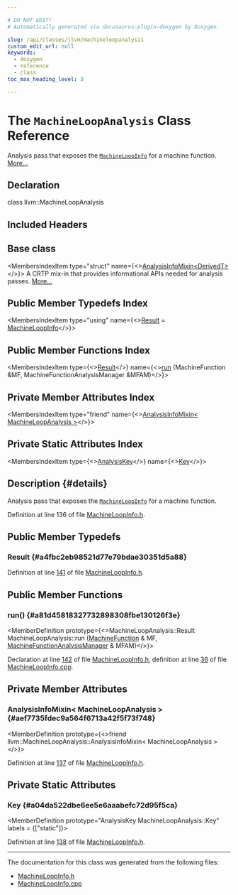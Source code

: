 ```yaml
---

# DO NOT EDIT!
# Automatically generated via docusaurus-plugin-doxygen by Doxygen.

slug: /api/classes/llvm/machineloopanalysis
custom_edit_url: null
keywords:
  - doxygen
  - reference
  - class
toc_max_heading_level: 3

---
```





# The `MachineLoopAnalysis` Class Reference

<DoxygenPage pluginConfig={pluginConfig}>

Analysis pass that exposes the <code><a href="/docs/api/classes/llvm/machineloopinfo">MachineLoopInfo</a></code> for a machine function. <a href="#details">More...</a>

## Declaration

<CodeBlock>class llvm::MachineLoopAnalysis</CodeBlock>

## Included Headers

<IncludesList>
<IncludesListItem
  filePath="llvm/CodeGen/MachineLoopInfo.h"
  permalink="/docs/api/files/include/include/llvm/include/llvm/codegen/machineloopinfo-h"
  isLocal="true" />
</IncludesList>

## Base class

<MembersIndex>

<MembersIndexItem
  type="struct"
  name={<><a href="/docs/api/structs/llvm/analysisinfomixin">AnalysisInfoMixin&lt;DerivedT&gt;</a></>}>
A CRTP mix-in that provides informational APIs needed for analysis passes. <a href="/docs/api/structs/llvm/analysisinfomixin/#details">More...</a>
</MembersIndexItem>

</MembersIndex>

## Public Member Typedefs Index

<MembersIndex>

<MembersIndexItem
  type="using"
  name={<><a href="#a4fbc2eb98521d77e79bdae30351d5a88">Result</a> = <a href="/docs/api/classes/llvm/machineloopinfo">MachineLoopInfo</a></>}>
</MembersIndexItem>

</MembersIndex>

## Public Member Functions Index

<MembersIndex>

<MembersIndexItem
  type={<><a href="#a4fbc2eb98521d77e79bdae30351d5a88">Result</a></>}
  name={<><a href="#a81d45818327732898308fbe130126f3e">run</a> (MachineFunction &amp;MF, MachineFunctionAnalysisManager &amp;MFAM)</>}>
</MembersIndexItem>

</MembersIndex>

## Private Member Attributes Index

<MembersIndex>

<MembersIndexItem
  type="friend"
  name={<><a href="#aef7735fdec9a564f6713a42f5f73f748">AnalysisInfoMixin&lt; MachineLoopAnalysis &gt;</a></>}>
</MembersIndexItem>

</MembersIndex>

## Private Static Attributes Index

<MembersIndex>

<MembersIndexItem
  type={<><a href="/docs/api/structs/llvm/analysiskey">AnalysisKey</a></>}
  name={<><a href="#a04da522dbe6ee5e6aaabefc72d95f5ca">Key</a></>}>
</MembersIndexItem>

</MembersIndex>

## Description {#details}

Analysis pass that exposes the <code><a href="/docs/api/classes/llvm/machineloopinfo">MachineLoopInfo</a></code> for a machine function.

Definition at line 136 of file <a href="/docs/api/files/include/include/llvm/include/llvm/codegen/machineloopinfo-h">MachineLoopInfo.h</a>.

<SectionDefinition>

## Public Member Typedefs

### Result {#a4fbc2eb98521d77e79bdae30351d5a88}

<MemberDefinition
  prototype="using llvm::MachineLoopAnalysis::Result =  MachineLoopInfo">

Definition at line <a href="/docs/api/files/include/include/llvm/include/llvm/codegen/machineloopinfo-h/#l00141">141</a> of file <a href="/docs/api/files/include/include/llvm/include/llvm/codegen/machineloopinfo-h">MachineLoopInfo.h</a>.
</MemberDefinition>

</SectionDefinition>

<SectionDefinition>

## Public Member Functions

### run() {#a81d45818327732898308fbe130126f3e}

<MemberDefinition
  prototype={<>MachineLoopAnalysis::Result MachineLoopAnalysis::run (<a href="/docs/api/classes/llvm/machinefunction">MachineFunction</a> &amp; MF, <a href="/docs/api/namespaces/llvm/#a064825a8817522ca733ac413a7122d36">MachineFunctionAnalysisManager</a> &amp; MFAM)</>}>

Declaration at line <a href="/docs/api/files/include/include/llvm/include/llvm/codegen/machineloopinfo-h/#l00142">142</a> of file <a href="/docs/api/files/include/include/llvm/include/llvm/codegen/machineloopinfo-h">MachineLoopInfo.h</a>, definition at line <a href="/docs/api/files/lib/lib/codegen/machineloopinfo-cpp/#l00036">36</a> of file <a href="/docs/api/files/lib/lib/codegen/machineloopinfo-cpp">MachineLoopInfo.cpp</a>.
</MemberDefinition>

</SectionDefinition>

<SectionDefinition>

## Private Member Attributes

### AnalysisInfoMixin&lt; MachineLoopAnalysis &gt; {#aef7735fdec9a564f6713a42f5f73f748}

<MemberDefinition
  prototype={<>friend llvm::MachineLoopAnalysis::AnalysisInfoMixin&lt; MachineLoopAnalysis &gt;</>}>

Definition at line <a href="/docs/api/files/include/include/llvm/include/llvm/codegen/machineloopinfo-h/#l00137">137</a> of file <a href="/docs/api/files/include/include/llvm/include/llvm/codegen/machineloopinfo-h">MachineLoopInfo.h</a>.
</MemberDefinition>

</SectionDefinition>

<SectionDefinition>

## Private Static Attributes

### Key {#a04da522dbe6ee5e6aaabefc72d95f5ca}

<MemberDefinition
  prototype="AnalysisKey MachineLoopAnalysis::Key"
  labels = {["static"]}>

Definition at line <a href="/docs/api/files/include/include/llvm/include/llvm/codegen/machineloopinfo-h/#l00138">138</a> of file <a href="/docs/api/files/include/include/llvm/include/llvm/codegen/machineloopinfo-h">MachineLoopInfo.h</a>.
</MemberDefinition>

</SectionDefinition>

<hr/>

The documentation for this class was generated from the following files:

<ul>
<li><a href="/docs/api/files/include/include/llvm/include/llvm/codegen/machineloopinfo-h">MachineLoopInfo.h</a></li>
<li><a href="/docs/api/files/lib/lib/codegen/machineloopinfo-cpp">MachineLoopInfo.cpp</a></li>
</ul>

</DoxygenPage>
